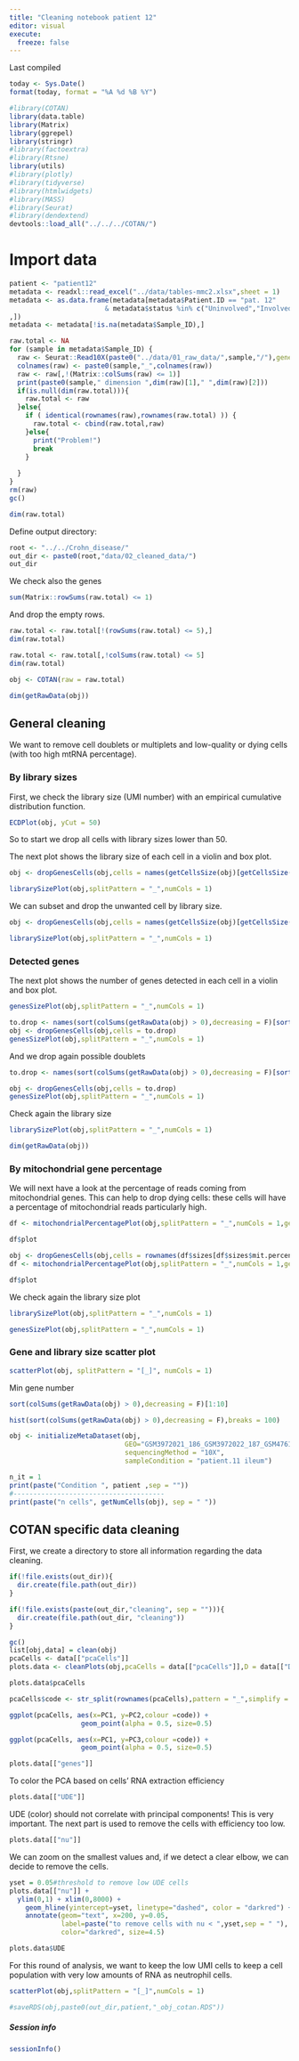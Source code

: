 ```yaml
---
title: "Cleaning notebook patient 12"
editor: visual
execute: 
  freeze: false
---
```


Last compiled

```r
today <- Sys.Date()
format(today, format = "%A %d %B %Y")
```

```r
#library(COTAN)
library(data.table)
library(Matrix)
library(ggrepel)
library(stringr)
#library(factoextra)
#library(Rtsne)
library(utils)
#library(plotly)
#library(tidyverse)
#library(htmlwidgets)
#library(MASS)
#library(Seurat)
#library(dendextend)
devtools::load_all("../../../COTAN/")
```

# Import data

```r
patient <- "patient12"
metadata <- readxl::read_excel("../data/tables-mmc2.xlsx",sheet = 1)
metadata <- as.data.frame(metadata[metadata$Patient.ID == "pat. 12" 
                        & metadata$status %in% c("Uninvolved","Involved","PBMC")
,])
metadata <- metadata[!is.na(metadata$Sample_ID),]
```

```r
raw.total <- NA
for (sample in metadata$Sample_ID) {
  raw <- Seurat::Read10X(paste0("../data/01_raw_data/",sample,"/"),gene.column = 2)
  colnames(raw) <- paste0(sample,"_",colnames(raw))
  raw <- raw[,!(Matrix::colSums(raw) <= 1)]
  print(paste0(sample," dimension ",dim(raw)[1]," ",dim(raw)[2]))
  if(is.null(dim(raw.total))){
    raw.total <- raw
  }else{
    if ( identical(rownames(raw),rownames(raw.total) )) {
      raw.total <- cbind(raw.total,raw)  
    }else{
      print("Problem!")
      break
    }
    
  }
}
rm(raw)
gc()

dim(raw.total)

```

Define output directory:

```r
root <- "../../Crohn_disease/"
out_dir <- paste0(root,"data/02_cleaned_data/")
out_dir
```

We check also the genes

```r
sum(Matrix::rowSums(raw.total) <= 1)
```

And drop the empty rows.

```r
raw.total <- raw.total[!(rowSums(raw.total) <= 5),]
dim(raw.total)
```

```r
raw.total <- raw.total[,!colSums(raw.total) <= 5]
dim(raw.total)
```

```r
obj <- COTAN(raw = raw.total)
```

```r
dim(getRawData(obj))
```

## General cleaning

We want to remove cell doublets or multiplets and low-quality or dying cells (with too high mtRNA percentage).

### By library sizes

First, we check the library size (UMI number) with an empirical cumulative distribution function.

```r
ECDPlot(obj, yCut = 50)

```

So to start we drop all cells with library sizes lower than 50.

The next plot shows the library size of each cell in a violin and box plot.

```r
obj <- dropGenesCells(obj,cells = names(getCellsSize(obj)[getCellsSize(obj) < 50]))

librarySizePlot(obj,splitPattern = "_",numCols = 1)
```

We can subset and drop the unwanted cell by library size.

```r
obj <- dropGenesCells(obj,cells = names(getCellsSize(obj)[getCellsSize(obj) > 7500]))

librarySizePlot(obj,splitPattern = "_",numCols = 1)
```

### Detected genes

The next plot shows the number of genes detected in each cell in a violin and box plot.

```r
genesSizePlot(obj,splitPattern = "_",numCols = 1)
```

```r
to.drop <- names(sort(colSums(getRawData(obj) > 0),decreasing = F)[sort(colSums(getRawData(obj) > 0),decreasing = F) < 30])
obj <- dropGenesCells(obj,cells = to.drop)
genesSizePlot(obj,splitPattern = "_",numCols = 1)
```

And we drop again possible doublets

```r
to.drop <- names(sort(colSums(getRawData(obj) > 0),decreasing = F)[sort(colSums(getRawData(obj) > 0),decreasing = F) > 2000])

obj <- dropGenesCells(obj,cells = to.drop)
genesSizePlot(obj,splitPattern = "_",numCols = 1)
```

Check again the library size

```r
librarySizePlot(obj,splitPattern = "_",numCols = 1)
```

```r
dim(getRawData(obj))
```

### By mitochondrial gene percentage

We will next have a look at the percentage of reads coming from mitochondrial genes. This can help to drop dying cells: these cells will have a percentage of mitochondrial reads particularly high.

```r
df <- mitochondrialPercentagePlot(obj,splitPattern = "_",numCols = 1,genePrefix = "^MT-")

df$plot
```

```r
obj <- dropGenesCells(obj,cells = rownames(df$sizes[df$sizes$mit.percentage > 15,]))
df <- mitochondrialPercentagePlot(obj,splitPattern = "_",numCols = 1,genePrefix = "^MT-")

df$plot
```

We check again the library size plot

```r
librarySizePlot(obj,splitPattern = "_",numCols = 1)
```

```r
genesSizePlot(obj,splitPattern = "_",numCols = 1)
```

### Gene and library size scatter plot

```r
scatterPlot(obj, splitPattern = "[_]", numCols = 1)

```

Min gene number

```r
sort(colSums(getRawData(obj) > 0),decreasing = F)[1:10]
```

```r
hist(sort(colSums(getRawData(obj) > 0),decreasing = F),breaks = 100)
```

```r
obj <- initializeMetaDataset(obj,
                             GEO="GSM3972021_186_GSM3972022_187_GSM4761142_185",
                             sequencingMethod = "10X",
                             sampleCondition = "patient.11 ileum")
```

```r
n_it = 1
print(paste("Condition ", patient ,sep = ""))
#--------------------------------------
print(paste("n cells", getNumCells(obj), sep = " "))

```

## COTAN specific data cleaning

First, we create a directory to store all information regarding the data cleaning.

```r
if(!file.exists(out_dir)){
  dir.create(file.path(out_dir))
}

if(!file.exists(paste(out_dir,"cleaning", sep = ""))){   
  dir.create(file.path(out_dir, "cleaning"))
}
```

```r
gc()
list[obj,data] = clean(obj)
pcaCells <- data[["pcaCells"]]
plots.data <- cleanPlots(obj,pcaCells = data[["pcaCells"]],D = data[["D"]])

plots.data$pcaCells
```

```r
pcaCells$code <- str_split(rownames(pcaCells),pattern = "_",simplify = T)[,1]

ggplot(pcaCells, aes(x=PC1, y=PC2,colour =code)) +
                  geom_point(alpha = 0.5, size=0.5)
```

```r
ggplot(pcaCells, aes(x=PC1, y=PC3,colour =code)) +
                  geom_point(alpha = 0.5, size=0.5)
```

```r
plots.data[["genes"]]
```

To color the PCA based on cells' RNA extraction efficiency

```r
plots.data[["UDE"]]
```

UDE (color) should not correlate with principal components! This is very important. The next part is used to remove the cells with efficiency too low.

```r
plots.data[["nu"]]

```

We can zoom on the smallest values and, if we detect a clear elbow, we can decide to remove the cells.

```r
yset = 0.05#threshold to remove low UDE cells
plots.data[["nu"]] + 
  ylim(0,1) + xlim(0,8000) +
    geom_hline(yintercept=yset, linetype="dashed", color = "darkred") +
    annotate(geom="text", x=200, y=0.05, 
             label=paste("to remove cells with nu < ",yset,sep = " "), 
             color="darkred", size=4.5)
```

```r
plots.data$UDE
```

For this round of analysis, we want to keep the low UMI cells to keep a cell population with very low amounts of RNA as neutrophil cells.

```r
scatterPlot(obj,splitPattern = "[_]",numCols = 1)
```

```r
#saveRDS(obj,paste0(out_dir,patient,"_obj_cotan.RDS"))
```

##### Session info

```r
sessionInfo()
```
